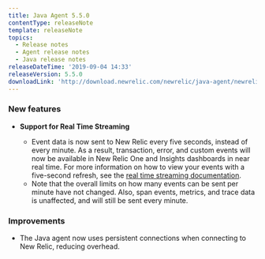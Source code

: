 ```yaml
---
title: Java Agent 5.5.0
contentType: releaseNote
template: releaseNote
topics:
  - Release notes
  - Agent release notes
  - Java release notes
releaseDateTime: '2019-09-04 14:33'
releaseVersion: 5.5.0
downloadLink: 'http://download.newrelic.com/newrelic/java-agent/newrelic-agent/5.5.0/'
---
```


### New features

* **Support for Real Time Streaming**

  * Event data is now sent to New Relic every five seconds, instead of every minute. As a result, transaction, error, and custom events will now be available in New Relic One and Insights dashboards in near real time. For more information on how to view your events with a five-second refresh, see the [real time streaming documentation](https://docs.newrelic.com/docs/agents/manage-apm-agents/agent-data/real-time-streaming).
  * Note that the overall limits on how many events can be sent per minute have not changed. Also, span events, metrics, and trace data is unaffected, and will still be sent every minute.

### Improvements

* The Java agent now uses persistent connections when connecting to New Relic, reducing overhead.

